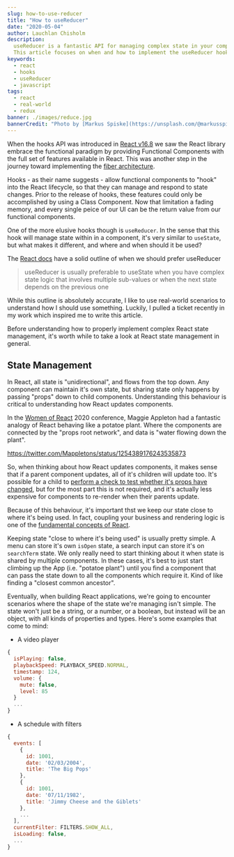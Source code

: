 ```yaml
---
slug: how-to-use-reducer
title: "How to useReducer"
date: "2020-05-04"
author: Lauchlan Chisholm
description:
  useReducer is a fantastic API for managing complex state in your components. 
  This article focuses on when and how to implement the useReducer hook effectively.
keywords:
  - react
  - hooks
  - useReducer
  - javascript
tags:
  - react
  - real-world
  - redux
banner: ./images/reduce.jpg
bannerCredit: "Photo by [Markus Spiske](https://unsplash.com/@markusspiske) on [Unsplash](https://unsplash.com/s/photos/reduce"
---
```


When the hooks API was introduced in [React v16.8](https://reactjs.org/blog/2019/02/06/react-v16.8.0.html) we saw the React library embrace the functional paradigm by providing Functional Components with the full set of features available in React. This was another step in the journey toward implementing the [fiber architecture](https://github.com/acdlite/react-fiber-architecture).

Hooks - as their name suggests - allow functional components to "hook" into the React lifecycle, so that they can manage and respond to state changes. Prior to the release of hooks, these features could only be accomplished by using a Class Component. Now that limitation a fading memory, and every single peice of our UI can be the return value from our functional components.

One of the more elusive hooks though is `useReducer`. In the sense that this hook will manage state within in a component, it's very similar to `useState`, but what makes it different, and where and when should it be used?

The [React docs](https://reactjs.org/docs/hooks-reference.html#usereducer) have a solid outline of when we should prefer useReducer
 
> useReducer is usually preferable to useState when you have complex state logic that involves multiple sub-values or when the next state depends on the previous one

While this outline is absolutely accurate, I like to use real-world scenarios to understand how I should use something. Luckily, I pulled a ticket recently in my work which inspired me to write this article.

Before understanding how to properly implement complex React state management, it's worth while to take a look at React state management in general.

## State Management

In React, all state is "unidirectional", and flows from the top down. Any component can maintain it's own state, but sharing state only happens by passing "props" down to child components. Understanding this behaviour is critical to understanding how React updates components.

In the [Women of React](https://womenofreact.com/) 2020 conference, Maggie Appleton had a fantastic analogy of React behaving like a potatoe plant. Where the components are connected by the "props root network", and data is "water flowing down the plant".

https://twitter.com/Mappletons/status/1254389176243535873

So, when thinking about how React updates components, it makes sense that if a parent component updates, all of it's children will update too. It's possible for a child to [perform a check to test whether it's props have changed](https://reactjs.org/docs/react-api.html#reactmemo), but for the most part this is not required, and it's actually less expensive for components to re-render when their parents update.

Because of this behaviour, it's important thst we keep our state close to where it's being used. In fact, coupling your business and rendering logic is one of the [fundamental concepts of React](https://reactjs.org/docs/introducing-jsx.html). 

Keeping state "close to where it's being used" is usually pretty simple. A menu can store it's own `isOpen` state, a search input can store it's on `searchTerm` state. We only really need to start thinking about it when state is shared by multiple components. In these cases, it's best to just start climbing up the App (i.e. "potatoe plant") until you find a component that can pass the state down to all the components which require it. Kind of like finding a "closest common ancestor".

Eventually, when building React applications, we're going to encounter scenarios where the shape of the state we're managing isn't simple. The state won't just be a string, or a number, or a boolean, but instead will be an object, with all kinds of properties and types. Here's some examples that come to mind: 
* A video player
```javascript
{
  isPlaying: false,
  playbackSpeed: PLAYBACK_SPEED.NORMAL,
  timestamp: 124,
  volume: {
    mute: false,
    level: 85
  }
  ...
}
```

* A schedule with filters
```javascript
{
  events: [
    {
      id: 1001,
      date: '02/03/2004',
      title: 'The Big Pops'
    },
    {
      id: 1001,
      date: '07/11/1982',
      title: 'Jimmy Cheese and the Giblets'
    },
    ...
  ],
  currentFilter: FILTERS.SHOW_ALL,
  isLoading: false,
  ...
}
```